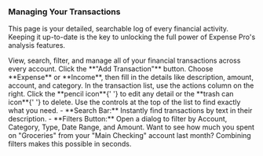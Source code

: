 <a id='transactions-management'></a>
### <Icon name='edit' /> Managing Your Transactions

This page is your detailed, searchable log of every financial activity. Keeping it up-to-date is the key to unlocking the full power of Expense Pro's analysis features.

<FeatureLink href='/transactions' title='Go to the Transactions Page' icon='transaction'>
  View, search, filter, and manage all of your financial transactions across every account.
</FeatureLink>

<Step number={1} title='Add a Transaction'>
  Click the **"Add Transaction"** button. Choose **Expense** or **Income**, then fill in the details
  like description, amount, account, and category.
</Step>

<Step number={2} title='Edit or Delete'>
  In the transaction list, use the actions column on the right. Click the **pencil icon**{' '}
  <Icon name='pencil' className='inline h-4 w-4' /> to edit any detail or the **trash can icon**{' '}
  <Icon name='trash2' className='inline h-4 w-4' /> to delete.
</Step>

<Step number={3} title='Search and Filter'>
  Use the controls at the top of the list to find exactly what you need. - **Search Bar:** Instantly
  find transactions by text in their description. - **Filters Button:** Open a dialog to filter by
  Account, Category, Type, Date Range, and Amount.
</Step>

<Alert variant='success' title='Combine Filters for Powerful Insights'>
  Want to see how much you spent on "Groceries" from your "Main Checking" account last month?
  Combining filters makes this possible in seconds.
</Alert>
